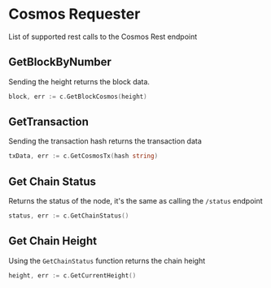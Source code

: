 # Cosmos Requester

List of supported rest calls to the Cosmos Rest endpoint

## GetBlockByNumber

Sending the height returns the block data.

```go
block, err := c.GetBlockCosmos(height)
```

## GetTransaction

Sending the transaction hash returns the transaction data

```go
txData, err := c.GetCosmosTx(hash string)
```

## Get Chain Status

Returns the status of the node, it's the same as calling the `/status` endpoint

```go
status, err := c.GetChainStatus()
```

## Get Chain Height

Using the `GetChainStatus` function returns the chain height

```go
height, err := c.GetCurrentHeight()
```
